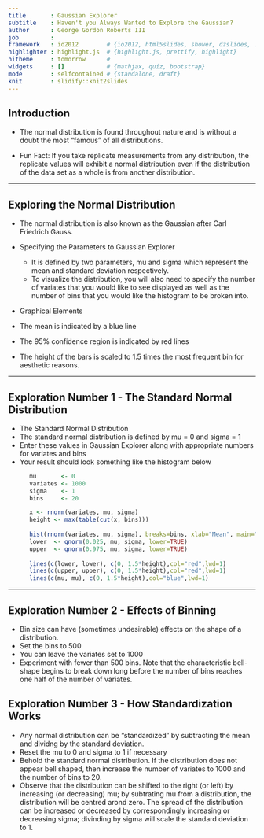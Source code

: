 ```yaml
---
title       : Gaussian Explorer
subtitle    : Haven't you Always Wanted to Explore the Gaussian?
author      : George Gordon Roberts III
job         : 
framework   : io2012        # {io2012, html5slides, shower, dzslides, ...}
highlighter : highlight.js  # {highlight.js, prettify, highlight}
hitheme     : tomorrow      # 
widgets     : []            # {mathjax, quiz, bootstrap}
mode        : selfcontained # {standalone, draft}
knit        : slidify::knit2slides
---
```


## Introduction

* The normal distribution is found throughout nature and is without a doubt the most "famous" of all distributions.

* Fun Fact: If you take replicate measurements from any distribution, the replicate values will exhibit a normal distribution even if the distribution of the data set as a whole is from another distribution.


---

## Exploring the Normal Distribution

* The normal distribution is also known as the Gaussian after Carl Friedrich Gauss.

* Specifying the Parameters to Gaussian Explorer
  * It is defined by two parameters, mu and sigma which represent the mean and standard deviation respectively.
  * To visualize the distribution, you will also need to specify the number of variates that you would like to see displayed as well as the number of bins that you would like the histogram to be broken into.
* Graphical Elements
 * The mean is indicated by a blue line
 * The 95% confidence region is indicated by red lines
 * The height of the bars is scaled to 1.5 times the most frequent bin for aesthetic reasons.

---

## Exploration Number 1 - The Standard Normal Distribution

* The Standard Normal Distribution
 * The standard normal distribution is defined by mu = 0 and sigma = 1
 * Enter these values in Gaussian Explorer along with appropriate numbers for variates and bins
 * Your result should look something like the histogram below

```r
      mu       <- 0
      variates <- 1000
      sigma    <- 1
      bins     <- 20

      x <- rnorm(variates, mu, sigma)
      height <- max(table(cut(x, bins)))
      
      hist(rnorm(variates, mu, sigma), breaks=bins, xlab="Mean", main="Histogram of the Normal (Gaussian) Distribution")
      lower  <- qnorm(0.025, mu, sigma, lower=TRUE)
      upper  <- qnorm(0.975, mu, sigma, lower=TRUE)
      
      lines(c(lower, lower), c(0, 1.5*height),col="red",lwd=1)
      lines(c(upper, upper), c(0, 1.5*height),col="red",lwd=1)
      lines(c(mu, mu), c(0, 1.5*height),col="blue",lwd=1)
```

---

## Exploration Number 2 - Effects of Binning

* Bin size can have (sometimes undesirable) effects on the shape of a distribution.
 * Set the bins to 500 
 * You can leave the variates set to 1000
 * Experiment with fewer than 500 bins. Note that the characteristic bell-shape begins to break down long before the number of bins reaches one half of the number of variates.


## Exploration Number 3 - How Standardization Works

* Any normal distribution can be "standardized" by subtracting the mean and dividng by the standard deviation.
 * Reset the mu to 0 and sigma to 1 if necessary
 * Behold the standard normal distribution. If the distribution does not appear bell shaped, then increase the number of variates to 1000 and the number of bins to 20.
 * Observe that the distribution can be shifted to the right (or left) by increasing (or decreasing) mu; by subtrating mu from a distribution, the distribution will be centred arond zero. The spread of the distribution can be increased or decreased by correspondingly increasing or decreasing sigma; divinding by sigma will scale the standard deviation to 1.

